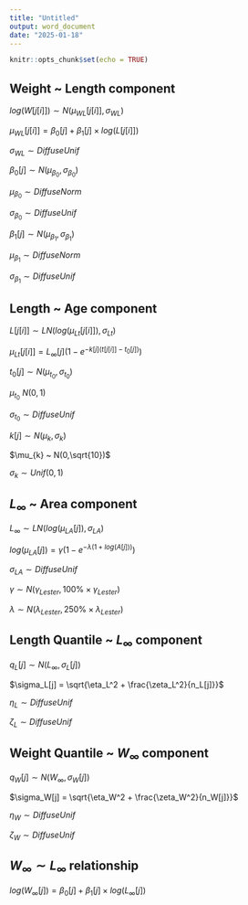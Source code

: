 ```yaml
---
title: "Untitled"
output: word_document
date: "2025-01-18"
---
```


```r
knitr::opts_chunk$set(echo = TRUE)
```

## Weight ~ Length component

$log(W\left[j[i]\right]) \sim N \left(\mu_{WL} [j[i]], \sigma_{WL}\right)$

$\mu_{WL} [j[i]] = \beta_0[j] + \beta_1[j]\times log(L[j[i]])$

$\sigma_{WL} \sim Diffuse Unif$

$\beta_0[j] \sim N(\mu_{\beta_0}, \sigma_{\beta_0})$

$\mu_{\beta_0} \sim Diffuse Norm$

$\sigma_{\beta_0} \sim Diffuse Unif$

$\beta_1[j] \sim N(\mu_{\beta_1}, \sigma_{\beta_1})$

$\mu_{\beta_1} \sim Diffuse Norm$

$\sigma_{\beta_1} \sim Diffuse Unif$


## Length ~ Age component

$L[j[i]] \sim LN(log(\mu_{Lt}[j[i]]), \sigma_{Lt})$

$\mu_{Lt}[j[i]] = L_{\infty}[j](1-e^{-k[j](t[j[i]]-t_0[j])})$

$t_0[j] \sim N(\mu_{t_0}, \sigma_{t_0})$

$\mu_{t_0} ~ N(0,1)$

$\sigma_{t_0} \sim Diffuse Unif$

$k[j] \sim N(\mu_{k}, \sigma_{k})$

$\mu_{k} ~ N(0,\sqrt{10})$

$\sigma_{k} \sim Unif(0,1)$


## $L_{\infty}$ ~ Area component

$L_{\infty} \sim LN(log(\mu_{LA}[j]), \sigma_{LA})$

$log(\mu_{LA}[j]) = \gamma(1-e^{-\lambda(1+log(A[j]))})$

$\sigma_{LA} \sim Diffuse Unif$

$\gamma \sim N(\gamma_{Lester}, 100\% \times \gamma_{Lester})$

$\lambda \sim N(\lambda_{Lester}, 250\% \times \lambda_{Lester})$


## Length Quantile ~ $L_{\infty}$ component

$q_L[j] \sim N(L_{\infty}, \sigma_L[j])$

$\sigma_L[j] = \sqrt{\eta_L^2 + \frac{\zeta_L^2}{n_L[j]}}$

$\eta_L \sim Diffuse Unif$

$\zeta_L \sim Diffuse Unif$


## Weight Quantile ~ $W_{\infty}$ component

$q_W[j] \sim N(W_{\infty}, \sigma_W[j])$

$\sigma_W[j] = \sqrt{\eta_W^2 + \frac{\zeta_W^2}{n_W[j]}}$

$\eta_W \sim Diffuse Unif$

$\zeta_W \sim Diffuse Unif$


## $W_{\infty} \sim L_{\infty}$ relationship

$log(W_{\infty}[j]) = \beta_0[j] + \beta_1[j] \times log(L_{\infty}[j])$
